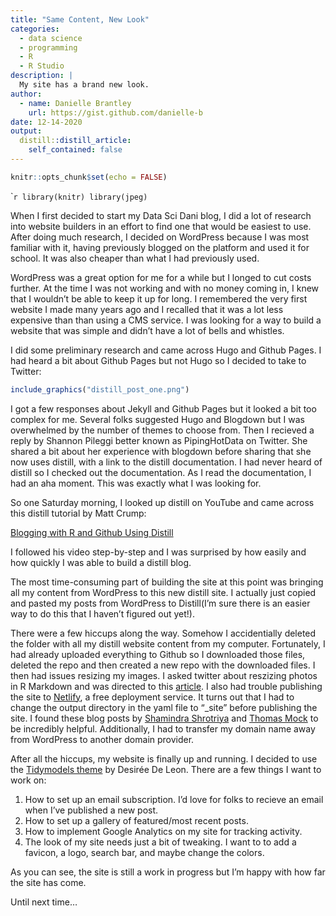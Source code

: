 ```yaml
---
title: "Same Content, New Look"
categories:
  - data science 
  - programming
  - R
  - R Studio
description: |
  My site has a brand new look.
author:
  - name: Danielle Brantley
    url: https://gist.github.com/danielle-b
date: 12-14-2020
output:
  distill::distill_article:
    self_contained: false
---
```



```r
knitr::opts_chunk$set(echo = FALSE)
```

````r
library(knitr)
library(jpeg)
```

When I first decided to start my Data Sci Dani blog, I did a lot of research into website builders in an effort to find one that would be easiest to use. After doing much research, I decided on WordPress because I was most familiar with it, having previously blogged on the platform and used it for school. It was also cheaper than what I had previously used. 

WordPress was a great option for me for a while but I longed to cut costs further. At the time I was not working and with no money coming in, I knew that I wouldn't be able to keep it up for long. I remembered the very first website I made many years ago and I recalled that it was a lot less expensive than than using a CMS service. I was looking for a way to build a website that was simple and didn't have a lot of bells and whistles. 

I did some preliminary research and came across Hugo and Github Pages. I had heard a bit about Github Pages but not Hugo so I decided to take to Twitter: 

```r
include_graphics("distill_post_one.png")
```

I got a few responses about Jekyll and Github Pages but it looked a bit too complex for me. Several folks suggested Hugo and Blogdown but I was overwhelmed by the number of themes to choose from. Then I recieved a reply by Shannon Pileggi better known as PipingHotData on Twitter. She shared a bit about her experience with blogdown before sharing that she now uses distill, with a link to the distill documentation. I had never heard of distill so I checked out the documentation. As I read the documentation, I had an aha moment. This was exactly what I was looking for. 

So one Saturday morning, I looked up distill on YouTube and came across this distill tutorial by Matt Crump:

[Blogging with R and Github Using Distill](https://www.youtube.com/watch?v=uLUqZp1kAWc)

I followed his video step-by-step and I was surprised by how easily and how quickly I was able to build a distill blog. 

The most time-consuming part of building the site at this point was bringing all my content from WordPress to this new distill site. I actually just copied and pasted my posts from WordPress to Distill(I'm sure there is an easier way to do this that I haven't figured out yet!).

There were a few hiccups along the way. Somehow I accidentially deleted the folder with all my distill website content from my computer. Fortunately, I had already uploaded everything to Github so I downloaded those files, deleted the repo and then created a new repo with the downloaded files. I then had issues resizing my images. I asked twitter about reszizing photos in R Markdown and was directed to this [article](http://zevross.com/blog/2017/06/19/tips-and-tricks-for-working-with-images-and-figures-in-r-markdown-documents/#our-examples-one-pre-existing-image-and-one-dynamically-generated-plot). I also had trouble publishing the site to [Netlify](https://www.netlify.com/), a free deployment service. It turns out that I had to change the output directory in the yaml file to "_site" before publishing the site. I found these blog posts by [Shamindra Shrotriya](https://www.shamindras.com/posts/2019-07-11-shrotriya2019distillpt1/) and [Thomas Mock](https://themockup.blog/posts/2020-08-01-building-a-blog-with-distill/) to be incredibly helpful. Additionally, I had to transfer my domain name away from WordPress to another domain provider. 

After all the hiccups, my website is finally up and running. I decided to use the [Tidymodels theme](https://rstudio.github.io/distill/blog.html?panelset=tidymodels#example-themes) by Desirée De Leon. There are a few things I want to work on:

1. How to set up an email subscription. I'd love for folks to recieve an email when I've published a new post. 
2. How to set up a gallery of featured/most recent posts.
3. How to implement Google Analytics on my site for tracking activity. 
4. The look of my site needs just a bit of tweaking. I want to to add a favicon, a logo, search bar, and maybe change the colors.

As you can see, the site is still a work in progress but I'm happy with how far the site has come. 

Until next time...


